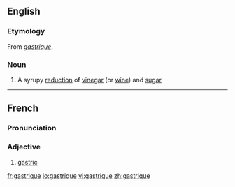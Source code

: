 ==English==
{{wikipedia}}
===Etymology===
From {{F.}} ''[[#French|gastrique]]''.

===Noun===
{{en-noun}}

# A syrupy [[reduction]] of [[vinegar]] (or [[wine]]) and [[sugar]]

----

==French==
===Pronunciation===
{{IPA|/gastʁik/}}

===Adjective===
{{fr-adj|feminine=gastrique}}

# [[gastric]]

[[fr:gastrique]]
[[io:gastrique]]
[[vi:gastrique]]
[[zh:gastrique]]